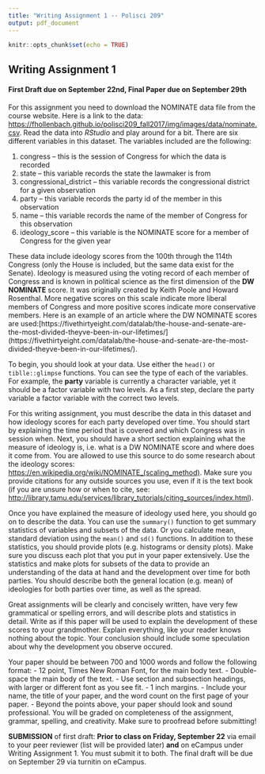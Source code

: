 ```yaml
---
title: "Writing Assignment 1 -- Polisci 209"
output: pdf_document
---
```


```r
knitr::opts_chunk$set(echo = TRUE)
```

## Writing Assignment 1
#### First Draft due on September 22nd, Final Paper due on September 29th

For this assignment you need to download the NOMINATE data file from the course website. Here is a link to the data: [https://fhollenbach.github.io/polisci209_fall2017/img/images/data/nominate.csv](https://fhollenbach.github.io/polisci209_fall2017/img/images/data/nominate.csv). Read the data into _RStudio_ and play around for a bit. There are six different variables in this dataset. The variables included are the following:

1. congress -- this is the session of Congress for which the data is recorded
2. state -- this variable records the state the lawmaker is from
3. congressional_district -- this variable records the congressional district for a given observation
4. party -- this variable records the party id of the member in this observation
5. name -- this variable records the name of the member of Congress for this observation
6. ideology_score -- this variable is the NOMINATE score for a member of Congress for the given year

These data include ideology scores from the 100th through the 114th Congress (only the House is included, but the same data exist for the Senate). Ideology is measured using the voting record of each member of Congress and is known  in political science as the first dimension of the __DW NOMINATE__ score. It was originally created by Keith Poole and Howard Rosenthal. More negative scores on this scale indicate more liberal members of Congress and more positive scores indicate more conservative members. Here is an example of an article where the DW NOMINATE scores are used:[https://fivethirtyeight.com/datalab/the-house-and-senate-are-the-most-divided-theyve-been-in-our-lifetimes/] (https://fivethirtyeight.com/datalab/the-house-and-senate-are-the-most-divided-theyve-been-in-our-lifetimes/). 

To begin, you should look at your data. Use either the ```head()``` or ```tiblle::glimpse``` functions. You can see the type of each of the variables. For example, the __party__ variable is currently a character variable, yet it should be a factor variable with two levels. As a first step, declare the party variable a factor variable with the correct two levels. 

For this writing assignment, you must describe the data in this dataset and how ideology scores for each party developed over time. You should start by explaining the time period that is covered and which Congress was in session when. Next, you should have a short section explaining what the measure of ideology is, i.e. what is a DW NOMINATE score and where does it come from. You are allowed to use this source to do some research about the ideology scores: [https://en.wikipedia.org/wiki/NOMINATE_(scaling_method)](https://en.wikipedia.org/wiki/NOMINATE_(scaling_method)). Make sure you provide citations for any outside sources you use, even if it is the text book (if you are unsure how or when to cite, see: [http://library.tamu.edu/services/library_tutorials/citing_sources/index.html](http://library.tamu.edu/services/library_tutorials/citing_sources/index.html)). 

Once you have explained the measure of ideology used here, you should go on to describe the data. You can use the ```summary()``` function to get summary statistics of variables and subsets of the data. Or you calculate mean, standard deviation using the ```mean()``` and ```sd()``` functions. In addition to these statistics, you should provide plots (e.g. histograms or density plots). Make sure you discuss each plot that you put in your paper extensively. Use the statistics and make plots for subsets of the data to provide an understanding of the data at hand and the development over time for both parties. You should describe both the general location (e.g. mean) of ideologies for both parties over time, as well as the spread. 

Great assignments will be clearly and concisely written, have very few grammatical or spelling errors, and will describe plots and statistics in detail. Write as if this paper will be used to explain the development of these scores to your grandmother. Explain everything, like your reader knows nothing about the topic. Your conclusion should include some speculation about why the development you observe occured.

Your paper should be between 700 and 1000 words and follow the following format:
  - 12 point, Times New Roman Font, for the main body text.
  - Double-space the main body of the text.
  - Use section and subsection headings, with larger or different font as you see fit.
  - 1 inch margins.
  - Include your name, the title of your paper, and the word count on the first page of your paper.
  - Beyond the points above, your paper should look and sound professional. You will be graded on completeness of the assignment, grammar, spelling, and creativity. Make sure to proofread before submitting!

__SUBMISSION__ of first draft: __Prior to class on Friday, September 22__ via email to your peer reviewer (list will be provided later) __and__ on eCampus under Writing Assignment 1. You must submit it to both. The final draft will be due on September 29 via turnitin on eCampus.